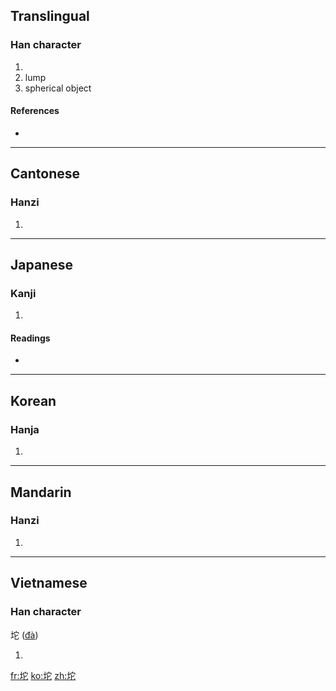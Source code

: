 ==Translingual==

===Han character===
{{Han char|rn=32|rad=土|as=05|sn=8|four=4311<sub>1</sub>|canj=土十心 (GJP)}}

# {{defn|Han|sort=土05}}
# lump
# spherical object

====References====
* {{Han ref|kx=0226.200|dkj=04974|dj=0461.320|hdz=10435.060|uh=5768|ud=22376|bh=CC40|bd=52288}}

----

==Cantonese==

===Hanzi===
{{yue-hanzi|jyut=|y=to4}}

# {{defn|Cantonese|sort=土05}}

----

==Japanese==

===Kanji===
{{ja-kanji|grade=|rs=土05}}

# {{defn|Japanese|sort=土05}}

====Readings====
* {{ja-readings|on=[[い]] (i), [[た]] (ta), [[だ]] (da)|kun=[[けわしい]] (kewashii)}}

----

==Korean==

===Hanja===
{{ko-hanja|hangeul=이|rv=i|mr=i}}

# {{defn|Korean|sort=土05}}

----

==Mandarin==

===Hanzi===
{{cmn-hanzi|pin=[[tuó]] ([[tuo2]])|wg=t'o<sup>2</sup>}}

# {{defn|Mandarin|sort=土05}}

----

==Vietnamese==

===Han character===
坨 ([[đà]])

# {{defn|Vietnamese}}

[[fr:坨]]
[[ko:坨]]
[[zh:坨]]
